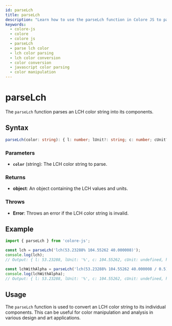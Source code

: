 ```yaml
---
id: parseLch
title: parseLch
description: "Learn how to use the parseLch function in Colore JS to parse and convert LCH color values. This guide covers the syntax, parameters, examples, and practical applications for working with LCH colors in your projects."
keywords:
  - colore-js
  - colore
  - colore js
  - parseLch
  - parse lch color
  - lch color parsing
  - lch color conversion
  - color conversion
  - javascript color parsing
  - color manipulation
---
```



<StructuredData />


# parseLch

The `parseLch` function parses an LCH color string into its components.

## Syntax

```typescript
parseLch(color: string): { l: number; lUnit?: string; c: number; cUnit?: string; h: number; hUnit?: string; hDeg: number; alpha?: number; alphaUnit?: string; alphaNum?: number; }
```

### Parameters

- **`color`** (string): The LCH color string to parse.

### Returns

- **object**: An object containing the LCH values and units.

### Throws

- **Error**: Throws an error if the LCH color string is invalid.

## Example

```typescript
import { parseLch } from 'colore-js';

const lch = parseLch('lch(53.23288% 104.55262 40.000008)');
console.log(lch);
// Output: { l: 53.23288, lUnit: '%', c: 104.55262, cUnit: undefined, h: 40.000008, hUnit: undefined, hDeg: 40, alpha: undefined, alphaUnit: undefined, alphaNum: undefined }

const lchWithAlpha = parseLch('lch(53.23288% 104.55262 40.000008 / 0.5)');
console.log(lchWithAlpha);
// Output: { l: 53.23288, lUnit: '%', c: 104.55262, cUnit: undefined, h: 40.000008, hUnit: undefined, hDeg: 40, alpha: 0.5, alphaUnit: undefined, alphaNum: 0.5 }
```

## Usage

The `parseLch` function is used to convert an LCH color string to its individual components. This can be useful for color manipulation and analysis in various design and art applications.
